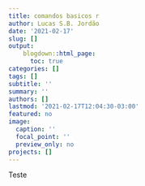 ```yaml
---
title: comandos basicos r
author: Lucas S.B. Jordão
date: '2021-02-17'
slug: []
output: 
    blogdown::html_page:
      toc: true
categories: []
tags: []
subtitle: ''
summary: ''
authors: []
lastmod: '2021-02-17T12:04:30-03:00'
featured: no
image:
  caption: ''
  focal_point: ''
  preview_only: no
projects: []
---
```


Teste
